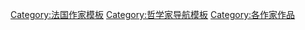 {{Navbox
| name = 让-雅克·卢梭
| title = [[让-雅克·卢梭]]
| state = {{{state|autocollapse}}}
| image = [[File:Jean-Jacques Rousseau (painted portrait).jpg|75px]]
| listclass = hlist
| liststyle = 
| group1 = 论著
| list1 =
* 《[[论科学与艺术]]》（1750）
* 《[[论人类不平等的起源与基础]]》（1755）
* 《[[致达朗贝尔的信]]》（1758）
* 《[[社会契约论]]》（1762）
* 《[[爱弥儿]]》（1762）
* 《{{link-fr|山中来信|Lettres écrites de la montagne}}》（1764）
* 《[[科西嘉岛制宪意见书]]》（1765）
* 《[[论波兰政府]]》（1772）
* 《[[植物学通信]]》
* 《[[论语言的起源]]》（1781）

| group2 = 自传随笔
| list2 =
* 《[[忏悔录 (卢梭)|忏悔录]]》（1770）
* 《[[作为让-雅克的审判者的卢梭]]》（1777）
* 《[[一個孤獨漫步者的遐想]]》（1778）


| group3 = 诗歌小说
| list3 =
* 《[[新爱洛伊斯]]》（1761）
* 《[[以法莲的利未人]]》（1762）

| group4 = 戏剧
| list4 =
* 《[[乡村中的占卜师]]》（1752）
* 《[[纳西瑟斯 (卢梭)|纳西瑟斯]]》（1752）
* 《[[皮格马利翁 (卢梭)|皮格马利翁]]》（1771）

| group5 = 理念
| list5style = font-style:normal;
| list5 =
* [[自恋]]
* [[公共意志]]

| group6 = 亲朋好友
| list6style = font-style:normal;
| list6 =
* [[艾萨克·卢梭]]
* [[华伦夫人]]
* [[泰蕾兹·勒瓦瑟]]

| belowclass = hlist
| below = 

* {{icon|commons}} [[commons:Special:Search/Jean-Jacques Rousseau|'''Commons''']] 
* {{icon|wikiquote}} [[wikiquote:Special:Search/Jean-Jacques Rousseau|'''Wikiquote''']]
* {{icon|wikisource}} [[wikisource:Special:Search/Author:Jean-Jacques Rousseau|'''Wikisource texts''']]

}}<noinclude>
{{collapsible option}}
[[Category:盧梭| ]]
[[Category:法国作家模板]]
[[Category:哲学家导航模板]]
[[Category:各作家作品]]
</noinclude>